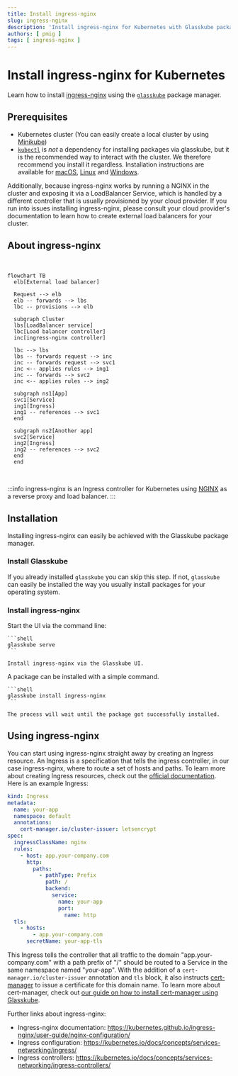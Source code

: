 ```yaml
---
title: Install ingress-nginx
slug: ingress-nginx
description: 'Install ingress-nginx for Kubernetes with Glasskube package manager including a GUI, CLI and automatic package updates'
authors: [ pmig ]
tags: [ ingress-nginx ]
---
```




# Install ingress-nginx for Kubernetes

Learn how to install [ingress-nginx](https://kubernetes.github.io/ingress-nginx/) using the [`glasskube`](https://github.com/glasskube/glasskube) package manager.

## Prerequisites

- Kubernetes cluster (You can easily create a local cluster by using [Minikube](https://minikube.sigs.k8s.io/docs/start/))
- [`kubectl`](https://kubernetes.io/docs/tasks/tools/) is *not* a dependency for installing packages via glasskube,
but it is the recommended way to interact with the cluster. We therefore recommend you install it regardless.
Installation instructions are available for
[macOS](https://kubernetes.io/docs/tasks/tools/install-kubectl-macos/),
[Linux](https://kubernetes.io/docs/tasks/tools/install-kubectl-linux/)
and [Windows](https://kubernetes.io/docs/tasks/tools/install-kubectl-windows/).

Additionally, because ingress-nginx works by running a NGINX in the cluster and exposing it via a LoadBalancer Service, which is handled by a different controller that is usually provisioned by your cloud provider.
If you run into issues installing ingress-nginx, please consult your cloud provider's documentation to learn how to create external load balancers for your cluster.

## About ingress-nginx

<br/>

```mermaid
flowchart TB
  elb[External load balancer]

  Request --> elb
  elb -- forwards --> lbs
  lbc -- provisions --> elb

  subgraph Cluster
  lbs[LoadBalancer service]
  lbc[Load balancer controller]
  inc[ingress-nginx controller]

  lbc --> lbs
  lbs -- forwards request --> inc
  inc -- forwards request --> svc1
  inc <-- applies rules --> ing1
  inc -- forwards --> svc2
  inc <-- applies rules --> ing2

  subgraph ns1[App]
  svc1[Service]
  ing1[Ingress]
  ing1 -- references --> svc1
  end

  subgraph ns2[Another app]
  svc2[Service]
  ing2[Ingress]
  ing2 -- references --> svc2
  end
  end
```

<br/>

:::info
ingress-nginx is an Ingress controller for Kubernetes using [NGINX](https://nginx.org/) as a reverse proxy and load balancer.
:::

## Installation

Installing ingress-nginx can easily be achieved with the Glasskube package manager.

### Install Glasskube

If you already installed `glasskube` you can skip this step.
If not, `glasskube` can easily be installed the way you usually install packages for your operating system.

<Install />

### Install ingress-nginx

<Tabs groupId="interface">
  <TabItem value="gui" label="GUI 🖥️">
    Start the UI via the command line:

    ```shell
    glasskube serve
    ```

    Install ingress-nginx via the Glasskube UI.
  </TabItem>
  <TabItem value="cli" label="CLI 🧑‍💻">
    A package can be installed with a simple command.

    ```shell
    glasskube install ingress-nginx
    ```

    The process will wait until the package got successfully installed.
  </TabItem>
</Tabs>

## Using ingress-nginx

You can start using ingress-nginx straight away by creating an Ingress resource.
An Ingress is a specification that tells the ingress controller, in our case ingress-nginx, where to route a set of hosts and paths.
To learn more about creating Ingress resources, check out the [official documentation](https://kubernetes.io/docs/concepts/services-networking/ingress/).
Here is an example Ingress:

```yaml title="ingress.yaml"apiVersion: networking.k8s.io/v1
kind: Ingress
metadata:
  name: your-app
  namespace: default
  annotations:
    cert-manager.io/cluster-issuer: letsencrypt
spec:
  ingressClassName: nginx
  rules:
    - host: app.your-company.com
      http:
        paths:
          - pathType: Prefix
            path: /
            backend:
              service:
                name: your-app
                port:
                  name: http
  tls:
    - hosts:
        - app.your-company.com
      secretName: your-app-tls
```

This Ingress tells the controller that all traffic to the domain "app.your-company.com" with a path prefix of "/" should be routed to a Service in the same namespace named "your-app".
With the addition of a `cert-manager.io/cluster-issuer` annotation and `tls` block, it also instructs [cert-manager](https://cert-manager.io/) to issue a certificate for this domain name.
To learn more about cert-manager, check out [our guide on how to install cert-manager using Glasskube](./cert-manager).

Further links about ingress-nginx:

 - Ingress-nginx documentation: https://kubernetes.github.io/ingress-nginx/user-guide/nginx-configuration/
 - Ingress configuration: https://kubernetes.io/docs/concepts/services-networking/ingress/
 - Ingress controllers: https://kubernetes.io/docs/concepts/services-networking/ingress-controllers/

<GuidesDiscussion />
